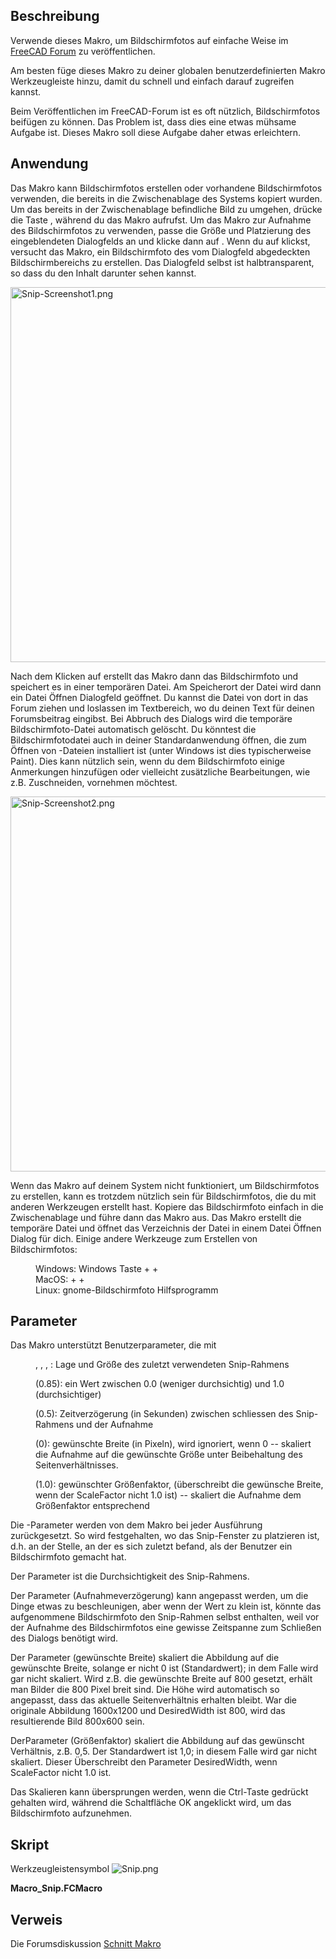 <languages/>

{{Macro/de
|Name=Makro Bildschirmfoto
|Icon=Snip.png
|Description=Verwende dieses Makro, um Bildschirmfotos im FreeCAD-Forum zu veröffentlichen.<br/> Am besten füge dieses Makro zu deiner globalen benutzerdefinierten Makro-Werkzeugleiste hinzu, damit du schnell und einfach darauf zugreifen kannst.<br/> Wenn du im FreeCAD-Forum veröffentlichst, ist es oft nützlich, Bildschirmfotos einbinden zu können. Das Problem ist, dass dies eine etwas mühsame Aufgabe ist. Dieses Makro soll diese Aufgabe etwas erleichtern.<br/>Das Makro kann Bildschirmfotos machen oder es kann vorhandene Bildschirmfotos verwenden, die bereits in die Zwischenablage des Systems kopiert wurden. Um das bereits in der Zwischenablage befindliche Bild zu umgehen, drücke die Umschalttaste, während du das Makro aufrufst. Um das Makro zur Aufnahme des Bildschirmfotos zu verwenden, passe die Größe und Platzierung des eingeblendeten Dialogfelds an, und klicke dann auf OK. Wenn du auf OK klickst, versucht das Makro, ein Bildschirmfoto des vom Dialogfeld abgedeckten Bildschirmbereichs zu erstellen. Das Dialogfeld selbst ist halbtransparent, so dass du den Inhalt darunter sehen kannst. 
|Author=TheMarkster
|Version=1.3
|Date=2024.07.23
|FCVersion=Alle
|Download=[https://wiki.freecad.org/images/a/a0/Snip.png ToolBar Icon]
|SeeAlso=[[Macro_Copy3DViewToClipboard|Macro Copy3DViewToClipboard]], [[Macro_Screen_Wiki|Macro Screen Wiki]]
|Shortcut=Unter Windows: Windows Key + Shift + S<br/>
Unter Mac: Command + Shift + 4<br/>
Unter Linux: gnome-screenshot utility<br/>
}}

<span id="Description"></span>
==Beschreibung==

Verwende dieses Makro, um Bildschirmfotos auf einfache Weise im [https://forum.freecad.org FreeCAD Forum] zu veröffentlichen.

Am besten füge dieses Makro zu deiner globalen benutzerdefinierten Makro Werkzeugleiste hinzu, damit du schnell und einfach darauf zugreifen kannst.

Beim Veröffentlichen im FreeCAD-Forum ist es oft nützlich, Bildschirmfotos beifügen zu können. Das Problem ist, dass dies eine etwas mühsame Aufgabe ist. Dieses Makro soll diese Aufgabe daher etwas erleichtern.

<span id="Usage"></span>
==Anwendung==

Das Makro kann Bildschirmfotos erstellen oder vorhandene Bildschirmfotos verwenden, die bereits in die Zwischenablage des Systems kopiert wurden. Um das bereits in der Zwischenablage befindliche Bild zu umgehen, drücke die Taste {{KEY|Umschalten}}, während du das Makro aufrufst. Um das Makro zur Aufnahme des Bildschirmfotos zu verwenden, passe die Größe und Platzierung des eingeblendeten Dialogfelds an und klicke dann auf {{Button|OK}}. Wenn du auf {{Button|OK}} klickst, versucht das Makro, ein Bildschirmfoto des vom Dialogfeld abgedeckten Bildschirmbereichs zu erstellen. Das Dialogfeld selbst ist halbtransparent, so dass du den Inhalt darunter sehen kannst.

[[File:Snip-Screenshot1.png|600px]]
{{Caption|Beachte den halbtransparenten Dialog. Es wird nur der Bildschirminhalt unterhalb des Dialogs erfasst.}}

Nach dem Klicken auf {{Button|OK}} erstellt das Makro dann das Bildschirmfoto und speichert es in einer temporären Datei.  Am Speicherort der Datei wird dann ein Datei Öffnen Dialogfeld geöffnet. Du kannst die Datei von dort in das Forum ziehen und loslassen im Textbereich, wo du deinen Text für deinen Forumsbeitrag eingibst. Bei Abbruch des Dialogs wird die temporäre Bildschirmfoto-Datei automatisch gelöscht.  Du könntest die Bildschirmfotodatei auch in deiner Standardanwendung öffnen, die zum Öffnen von {{FileName|.png}}-Dateien installiert ist (unter Windows ist dies typischerweise Paint). Dies kann nützlich sein, wenn du dem Bildschirmfoto einige Anmerkungen hinzufügen oder vielleicht zusätzliche Bearbeitungen, wie z.B. Zuschneiden, vornehmen möchtest.

[[File:Snip-Screenshot2.png|600px]]
{{Caption|Dies ist der Dateiöffnungsdialog, der nach der Aufnahme des Bildschirmfotos automatisch aufklappt. Das Bild kann in das Forum gezogen und losgelassen werden oder es kann zur weiteren Bearbeitung in deiner System-Standardanwendung zum Öffnen von .png-Dateien geöffnet werden. 
Alternativ dazu kannst du auf das Bild rechtsklicken und {{KEY|Öffnen mit..}} mit einer anderen Anwendung deiner Wahl öffnen.}}

Wenn das Makro auf deinem System nicht funktioniert, um Bildschirmfotos zu erstellen, kann es trotzdem nützlich sein für Bildschirmfotos, die du mit anderen Werkzeugen erstellt hast.  Kopiere das Bildschirmfoto einfach in die Zwischenablage und führe dann das Makro aus. Das Makro erstellt die temporäre Datei und öffnet das Verzeichnis der Datei in einem Datei Öffnen Dialog für dich. Einige andere Werkzeuge zum Erstellen von Bildschirmfotos:

: Windows: Windows Taste + {{KEY|Umschalten}} + {{KEY|S}}
: MacOS: {{KEY|Command}} + {{KEY|Umschalten}} + {{KEY|4}}
: Linux: gnome-Bildschirmfoto Hilfsprogramm

<span id="Parameters"></span>
==Parameter==

Das Makro unterstützt Benutzerparameter, die mit {{MenuCommand|Werkzeuge → Parameter bearbeiten... → Plugins → Snip_Macro}}

: {{incode|LastX}}, {{incode|LastY}}, {{incode|LastWidth}}, {{incode|LastHight}}: Lage und Größe des zuletzt verwendeten Snip-Rahmens
: {{incode|WindowOpacity}} (0.85): ein Wert zwischen 0.0 (weniger durchsichtig) und 1.0 (durchsichtiger)
: {{incode|SnipDelay}} (0.5): Zeitverzögerung (in Sekunden) zwischen schliessen des Snip-Rahmens und der Aufnahme
: {{incode|DesiredWidth}} (0): gewünschte Breite (in Pixeln), wird ignoriert, wenn 0 -- skaliert die Aufnahme auf die gewünschte Größe unter Beibehaltung des Seitenverhältnisses.
: {{incode|ScaleFactor}} (1.0): gewünschter Größenfaktor, (überschreibt die gewünsche Breite, wenn der ScaleFactor nicht 1.0 ist) -- skaliert die Aufnahme dem Größenfaktor entsprechend

Die {{incode|Last}}-Parameter werden von dem Makro bei jeder Ausführung zurückgesetzt. So wird festgehalten, wo das Snip-Fenster zu platzieren ist, d.h. an der Stelle, an der es sich zuletzt befand, als der Benutzer ein Bildschirmfoto gemacht hat.

Der Parameter {{incode|WindowOpacity}} ist die Durchsichtigkeit des Snip-Rahmens.

Der Parameter {{incode|SnipDelay}} (Aufnahmeverzögerung) kann angepasst werden, um die Dinge etwas zu beschleunigen, aber wenn der Wert zu klein ist, könnte das aufgenommene Bildschirmfoto den Snip-Rahmen selbst enthalten, weil vor der Aufnahme des Bildschirmfotos eine gewisse Zeitspanne zum Schließen des Dialogs benötigt wird.

Der Parameter {{incode|DesiredWidth}} (gewünschte Breite) skaliert die Abbildung auf die gewünschte Breite, solange er nicht 0 ist (Standardwert); in dem Falle wird gar nicht skaliert. Wird z.B. die gewünschte Breite auf 800 gesetzt, erhält man Bilder die 800 Pixel breit sind. Die Höhe wird automatisch so angepasst, dass das aktuelle Seitenverhältnis erhalten bleibt. War die originale Abbildung 1600x1200 und DesiredWidth ist 800, wird das resultierende Bild 800x600 sein.

DerParameter {{incode|ScaleFactor}} (Größenfaktor) skaliert die Abbildung auf das gewünscht Verhältnis, z.B. 0,5. Der Standardwert ist 1,0; in diesem Falle wird gar nicht skaliert. Dieser Überschreibt den Parameter DesiredWidth, wenn ScaleFactor nicht 1.0 ist.

Das Skalieren kann übersprungen werden, wenn die Ctrl-Taste gedrückt gehalten wird, während die Schaltfläche OK angeklickt wird, um das Bildschirmfoto aufzunehmen.

<span id="Script"></span>
==Skript== 

Werkzeugleistensymbol [[Image:Snip.png]]

'''Macro_Snip.FCMacro'''

{{MacroCode|code=
# -*- coding: utf-8 -*-
"""
***************************************************************************
*   Copyright (c) 2019 <TheMarkster>                                      *
*                                                                         *
*   This file is a supplement to the FreeCAD CAx development system.      *
*                                                                         *
*   This program is free software; you can redistribute it and/or modify  *
*   it under the terms of the GNU Lesser General Public License (LGPL)    *
*   as published by the Free Software Foundation; either version 2 of     *
*   the License, or (at your option) any later version.                   *
*                                                                         *
*   This software is distributed in the hope that it will be useful,      *
*   but WITHOUT ANY WARRANTY; without even the implied warranty of        *
*   MERCHANTABILITY or FITNESS FOR A PARTICULAR PURPOSE. See the          *
*   GNU Library General Public License at http://www.gnu.org/licenses     *
*   for more details.                                                     *
*                                                                         *
*   For more information about the GNU Library General Public License     *
*   write to the Free Software Foundation, Inc., 59 Temple Place,         *
*   Suite 330, Boston, MA  02111-1307 USA                                 *
*                                                                         *
***************************************************************************
"""



"""
Snip Macro

This is a macro to make it easier to post screenshots to the FreeCAD forum.

The forum supports a drag and drop interface -- just drag and drop an image to the
textarea where you type in your post. But it still requires many
tedious steps. This macro is to reduce some of those steps.

You should add the macro to your custom macro toolbar to save as many clicks as possible.

The first thing the macro does is to check if there is an image already saved to the
system clipboard, and if so, it uses that one. To bypass the clipboard, press Shift
while invoking the macro.

"""

__title__ = "Snip"
__author__ = "TheMarkster"
__url__ = ""
__Wiki__ = ""
__date__ = "2024.07.23"
__version__ = 1.3
import FreeCAD
from PySide import QtGui,QtCore
import uuid
import time
import tempfile, os, shutil

# class SnipBox(QtGui.QDialog):
#     def __init__(self, scale, desired_width):
#         QtGui.QDialog.__init__(self)
#         self.scale = scale
#         self.desired_width = desired_width
#
#         self.detailsTextEdit = QtGui.QTextEdit("Details")
#         self.Details = QtGui.QPushButton("Details")
#         self.Scaling = QtGui.QPushButton("Scaling")
#         self.Details.clicked.connect(self.onDetailsClicked)
#         self.Scaling.clicked.connect(self.onScalingClicked)
#         layout = QtGui.QVBoxLayout()
#         layout.addWidget(self.detailsTextEdit)
#         layout.addStretch()
#         buttons = QtGui.QDialogButtonBox(
#             QtGui.QDialogButtonBox.Ok,
#             QtCore.Qt.Horizontal, self)
#         buttons.accepted.connect(self.accept)
#         buttons.rejected.connect(self.reject)
#         buttons.addButton(self.Details, QtGui.QDialogButtonBox.ActionRole)
#         buttons.addButton(self.Scaling, QtGui.QDialogButtonBox.ActionRole)
#         buttons.setCenterButtons(True)
#         layout.addWidget(buttons)
#         self.setLayout(layout)
#         self.detailsTextEdit.setVisible(False)
#
#     def setDetailedText(self, txt):
#         self.detailsTextEdit.setText(txt)
#
#     def setTitle(self, rectwidth, rectheight):
#         if self.scale != 1.0:
#            out_width = rect.width()*scale_factor
#         elif self.desired_width != 0:
#             out_width = desired_width
#         self.setWindowTitle(f"Snip macro v{__version__} {rectwidth} x {rectheight} output width {out_width}")
#
#
#     def onDetailsClicked(self):
#         self.detailsTextEdit.setVisible(not self.detailsTextEdit.isVisible())
#
#     def onScalingClicked(self):
#         pass
#
#     def event(self, e): #credit serge_gubenko of stackoverflow for this
#         result = QtGui.QDialog.event(self, e)
#         self.setMinimumHeight(0)
#         self.setMaximumHeight(16777215)
#         self.setMinimumWidth(0)
#         self.setMaximumWidth(16777215)
#         self.setSizePolicy(QtGui.QSizePolicy.Expanding, QtGui.QSizePolicy.Expanding)
#         textEdit = self.findChild(QtGui.QTextEdit)
#         if textEdit != None :
#             textEdit.setMinimumHeight(0)
#             textEdit.setMaximumHeight(16777215)
#             textEdit.setMinimumWidth(0)
#             textEdit.setMaximumWidth(16777215)
#             textEdit.setSizePolicy(QtGui.QSizePolicy.Expanding, QtGui.QSizePolicy.Expanding)
# #thanks to mario52 for this
#         if result == True:
#             try:
#                 rect = mb.frameGeometry()
#                 rectwidth  = rect.width()
#                 rectheight = rect.height()
#                 mb.setTitle(rectwidth,rectheight)
#
#             except Exception:
#                 None
# ##############
#         return result
class SnipBox(QtGui.QDialog):
    def __init__(self, scale, desired_width):
        QtGui.QDialog.__init__(self)
        self.pg = FreeCAD.ParamGet("User parameter:Plugins/Snip_Macro")
        self.scale = scale
        self.desired_width = desired_width

        self.detailsTextEdit = QtGui.QTextEdit("Details")
        self.Details = QtGui.QPushButton("Details")
        self.Scaling = QtGui.QPushButton("Scaling")
        self.Details.clicked.connect(self.onDetailsClicked)
        self.Scaling.clicked.connect(self.onScalingClicked)

        layout = QtGui.QVBoxLayout()
        layout.addWidget(self.detailsTextEdit)
        layout.addStretch()

        # Scaling widgets
        self.scaleLabel = QtGui.QLabel("Scale:")
        self.scaleSpinBox = QtGui.QDoubleSpinBox()
        self.scaleSpinBox.setDecimals(2)
        self.scaleSpinBox.setSingleStep(0.1)
        self.scaleSpinBox.setValue(self.scale)
        self.scaleSpinBox.valueChanged.connect(self.updateScale)

        self.fixedWidthLabel = QtGui.QLabel("Fixed Width:")
        self.fixedWidthSpinBox = QtGui.QSpinBox()
        self.fixedWidthSpinBox.setRange(0, 10000)
        self.fixedWidthSpinBox.setValue(self.desired_width)
        self.fixedWidthSpinBox.valueChanged.connect(self.updateDesiredWidth)

        self.scaleLayout = QtGui.QVBoxLayout()
        self.scaleText = QtGui.QLabel("Scale values other than 1.0 will override fixed width setting")
        self.scaleLayout.addWidget(self.scaleText)
        scaleHBox1 = QtGui.QHBoxLayout()
        scaleHBox1.addWidget(self.scaleLabel)
        scaleHBox1.addWidget(self.scaleSpinBox)

        scaleHBox2 = QtGui.QHBoxLayout()
        scaleHBox2.addWidget(self.fixedWidthLabel)
        scaleHBox2.addWidget(self.fixedWidthSpinBox)

        self.scaleLayout.addLayout(scaleHBox1)
        self.scaleLayout.addLayout(scaleHBox2)

        self.scaleWidget = QtGui.QWidget()
        self.scaleWidget.setLayout(self.scaleLayout)
        self.scaleWidget.setVisible(False)

        layout.addWidget(self.scaleWidget)

        buttons = QtGui.QDialogButtonBox(
            QtGui.QDialogButtonBox.Ok,
            QtCore.Qt.Horizontal, self)
        buttons.accepted.connect(self.accept)
        buttons.rejected.connect(self.reject)
        buttons.addButton(self.Details, QtGui.QDialogButtonBox.ActionRole)
        buttons.addButton(self.Scaling, QtGui.QDialogButtonBox.ActionRole)
        buttons.setCenterButtons(True)
        layout.addWidget(buttons)
        self.setLayout(layout)
        self.detailsTextEdit.setVisible(False)

    def setDetailedText(self, txt):
        self.detailsTextEdit.setText(txt)

    def setTitle(self, rectwidth, rectheight):
        if self.scale != 1.0:
            out_width = rectwidth * self.scale
        elif self.desired_width != 0:
            out_width = self.desired_width
        self.setWindowTitle(f"Snip macro v{__version__} {rectwidth} x {rectheight} output width {out_width}")

    def onDetailsClicked(self):
        if self.scaleWidget.isVisible():
            self.scaleWidget.setVisible(False)
        self.detailsTextEdit.setVisible(not self.detailsTextEdit.isVisible())

    def onScalingClicked(self):
        if self.detailsTextEdit.isVisible():
            self.detailsTextEdit.setVisible(False)
        self.scaleWidget.setVisible(not self.scaleWidget.isVisible())

    def updateScale(self, value):
        self.scale = value
        self.pg.SetFloat("ScaleFactor", self.scale)

    def updateDesiredWidth(self, value):
        self.desired_width = value
        self.pg.SetInt("DesiredWidth", self.desired_width)

    def event(self, e): #credit serge_gubenko of stackoverflow for this
        result = QtGui.QDialog.event(self, e)
        self.setMinimumHeight(0)
        self.setMaximumHeight(16777215)
        self.setMinimumWidth(0)
        self.setMaximumWidth(16777215)
        self.setSizePolicy(QtGui.QSizePolicy.Expanding, QtGui.QSizePolicy.Expanding)
        textEdit = self.findChild(QtGui.QTextEdit)
        if textEdit != None :
            textEdit.setMinimumHeight(0)
            textEdit.setMaximumHeight(16777215)
            textEdit.setMinimumWidth(0)
            textEdit.setMaximumWidth(16777215)
            textEdit.setSizePolicy(QtGui.QSizePolicy.Expanding, QtGui.QSizePolicy.Expanding)
#thanks to mario52 for this
        if result == True:
            try:
                rect = mb.frameGeometry()
                rectwidth  = rect.width()
                rectheight = rect.height()
                mb.setTitle(rectwidth,rectheight)
            except Exception:
                None
##############
        return result

def get_screen_for_widget(widget):
    screen_geometry = widget.geometry()
    for screen in QtGui.QApplication.screens():
        if screen.geometry().contains(screen_geometry.center()):
            return screen
def get_widget_screen_coordinates(widget):
    screen = get_screen_for_widget(widget)
    widget_geometry = widget.geometry()
    screen_geometry = screen.geometry()
    return QtCore.QRect(widget_geometry.x() - screen_geometry.x(),
                        widget_geometry.y() - screen_geometry.y(),
                        widget_geometry.width(),
                        widget_geometry.height())


pg = FreeCAD.ParamGet("User parameter:Plugins/Snip_Macro")
#parameters were originally in BaseApp, but should be in Plugins, so relocate if necessary
if FreeCAD.ParamGet("User parameter:BaseApp/Preferences").HasGroup("Snip_Macro"):
    deprecated = FreeCAD.ParamGet("User parameter:BaseApp/Preferences/Snip_Macro")
    pg.SetInt("LastX",deprecated.GetInt("LastX",0))
    pg.SetInt("LastY",deprecated.GetInt("LastY",0))
    pg.SetInt("LastWidth",deprecated.GetInt("LastWidth",0))
    pg.SetInt("LastHeight",deprecated.GetInt("LastHeight",0))
    pg.SetFloat("WindowOpacity",deprecated.GetFloat("WindowOpacity",0.85))
    pg.SetFloat("SnipDelay",deprecated.GetFloat("SnipDelay",0.5))
    FreeCAD.ParamGet("User parameter:BaseApp/Preferences").RemGroup("Snip_Macro")

desired_width = pg.GetInt("DesiredWidth",0) #used for scaling to desired width, maintaining aspect ratio
pg.SetInt("DesiredWidth", desired_width)
scale_factor = pg.GetFloat("ScaleFactor", 1.0) #scale by scale factor instead of desired width
pg.SetFloat("ScaleFactor", scale_factor)

skipClipboard = False
modifiers = QtGui.QApplication.keyboardModifiers()
if modifiers == QtCore.Qt.ShiftModifier:
    skipClipboard = True

userCanceled = False
fname = "Snip macro screenshot-"+str(uuid.uuid4())[:6]+".png"
image = None
if not skipClipboard:
    clip = QtGui.QClipboard()
    image = clip.image(QtGui.QClipboard.Clipboard)
if not image:

    #use our own screen grabber
    mb = SnipBox(scale_factor, desired_width)
    details = """
Move and resize this box to cover the part of the screen you wish to grab.
If it succeeds an open file dialog will appear. Drag and drop the file
from the open file dialog to the forum. The file will be deleted after
you close the dialog.

If this fails you can still use this macro to handle screenshots you
copied to the clipboard using other tools:

Windows snip tool: Window Key + Shift + S
Mac snip tool: Command + Shift + 4
Linux: gnome-screenshot utility

If the macro finds there is already an image copied to the clipboard
it uses that image instead of bringing up this dialog. Press Shift
while invoking this macro to bypass the clipboard. Alternatively,
you can clear the image from the clipboard by copying some text to it.

The Open button will open the file in the system
default application for handling png files, e.g. Paint in windows. This
can be useful if you wish to annotate the screenshot. But most of the
time you will simply want to drag and drop the file to the forum, then
Cancel to close the open file dialog afterwards.

If you wish to open the screenshot file with another application, right-click
the file and select open with... option or drag/drop to that other application.

User Parameters: These can be accessed via Tools menu -> Edit Parameters in
Plugins -> Snip_Macro:

LastX, LastY, LastWidth, LastHeight -- location and size of snip box last use
WindowOpacity (0.85) -- value between 0.0 (less opaque) and 1.0 (more opaque)
SnipDelay (0.5) -- time (in seconds) delay between snip box close and snip
DesiredWidth -- image will be scaled to this width (unless it is 0) maintaining
current aspect ratio.
ScaleFactor -- float value, e.g. 0.5 -- image will be scaled to that scale factor.
Note: ScaleFactor (if not 1.0) will take precedence over DesiredWidth
Hold down Ctrl key to ignore scaling.

The SnipDelay parameter can be adjusted to speed things up a bit, but if it
is too small the screenshot taken might include the snip box itself because
we need to wait for it to close before taking the screenshot.

"""
   # mb.setWindowTitle("Snip macro v"+str(__version__))
    mb.setDetailedText(details)
    if pg.GetFloat("WindowOpacity",0.85) == 0.85:
        pg.SetFloat("WindowOpacity",0.85)
    mb.setWindowOpacity(pg.GetFloat("WindowOpacity",0.85))
    lastX = pg.GetInt("LastX",0)
    lastY = pg.GetInt("LastY",0)
    lastWidth = pg.GetInt("LastWidth",100)
    lastHeight = pg.GetInt("LastHeight",100)
    mb.setGeometry(lastX, lastY, lastWidth, lastHeight)
    mb.resize(lastWidth, lastHeight)
    mb.setWindowFlags(QtCore.Qt.Tool)
    result = mb.exec_()
    if not result:
        userCanceled = True
    if not userCanceled:
        clientRect = mb.geometry()
        scale_factor = mb.scale
        desired_width = mb.desired_width
        rect = get_widget_screen_coordinates(mb)
        diff = rect.height()-clientRect.height()
        pg.SetInt("LastX", rect.x())
        pg.SetInt("LastY", rect.y())
        pg.SetInt("LastWidth", rect.width())
        pg.SetInt("LastHeight", rect.height()-diff)
        QtGui.QApplication.processEvents()
        snipDelay = pg.GetFloat("SnipDelay", 0.5)
        if snipDelay == 0.5:
            pg.SetFloat("SnipDelay", 0.5)
        time.sleep(snipDelay) #give time for dialog to close before taking screenshot
        QtGui.QApplication.processEvents()
        if hasattr(QtGui.QApplication,"primaryScreen"):
            #screen = QtGui.QApplication.primaryScreen()
            screen = get_screen_for_widget(mb)
            image = screen.grabWindow(0,rect.x(),rect.y(),rect.width(),rect.height()).toImage()
        else:
            long_qdesktop_id = QtGui.QApplication.desktop().winId()
            image = QtGui.QPixmap.grabWindow(long_qdesktop_id, rect.x(), rect.y(), rect.width(), rect.height()).toImage()
        if not image:
            raise Exception("Snip Macro Error: Unable to grab screen image\n")
        modifiers = QtGui.QApplication.keyboardModifiers()
        skipScaling = False
        if modifiers == QtCore.Qt.ControlModifier:
            skipScaling = True
        if not skipScaling:
            if scale_factor != 1.0:
                image = image.smoothScaled(rect.width()*scale_factor, rect.height()*scale_factor)
            elif desired_width != 0:
                image = image.smoothScaled(desired_width, rect.height()*float(desired_width)/float(rect.width()))

if not userCanceled:
    dirPath = tempfile.mkdtemp()
    filePath = dirPath + os.path.sep + fname
    image.save(filePath)
    fileName = QtGui.QFileDialog.getOpenFileName(QtGui.QApplication.activeWindow(),
    "Drag the image to the forum, then Cancel will delete the temporary file", dirPath, "PNG (*.png)")
    if fileName[0]:  #user selected Open or double-clicked file
        import subprocess, os, platform
        if platform.system() == 'Darwin':       # macOS
            subprocess.call(('open', fileName[0]))
        elif platform.system() == 'Windows':    # Windows
            os.startfile(fileName[0])
        else:                                   # linux variants
            subprocess.call(('xdg-open', fileName[0]))
        QtGui.QApplication.processEvents() #allow some time for file to open before deleting temp folder and contents
        time.sleep(1)
        QtGui.QApplication.processEvents()
    shutil.rmtree(dirPath)
}}

<span id="Link"></span>
==Verweis==

Die Forumsdiskussion [https://forum.freecad.org/viewtopic.php?f=9&t=38328&sid=385bf3174dcae7fb8bdf529f4e76dfed Schnitt Makro]
